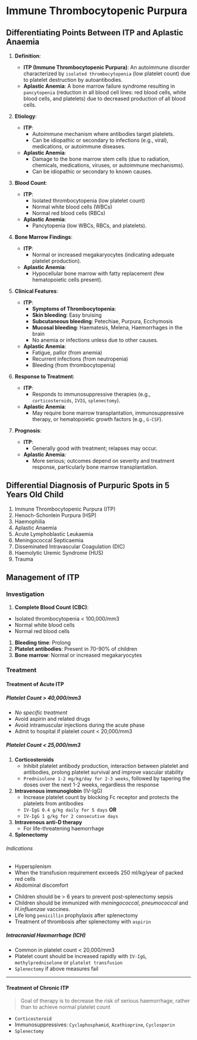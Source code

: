 # Immune Thrombocytopenic Purpura

## Differentiating Points Between ITP and Aplastic Anaemia

1. **Definition**:

   - **ITP (Immune Thrombocytopenic Purpura)**: An autoimmune disorder characterized by `isolated thrombocytopenia` (low platelet count) due to platelet destruction by autoantibodies.
   - **Aplastic Anemia**: A bone marrow failure syndrome resulting in `pancytopenia` (reduction in all blood cell lines: red blood cells, white blood cells, and platelets) due to decreased production of all blood cells.

2. **Etiology**:

   - **ITP**:
     - Autoimmune mechanism where antibodies target platelets.
     - Can be idiopathic or secondary to infections (e.g., viral), medications, or autoimmune diseases.
   - **Aplastic Anemia**:
     - Damage to the bone marrow stem cells (due to radiation, chemicals, medications, viruses, or autoimmune mechanisms).
     - Can be idiopathic or secondary to known causes.

3. **Blood Count**:

   - **ITP**:
     - Isolated thrombocytopenia (low platelet count)
     - Normal white blood cells (WBCs)
     - Normal red blood cells (RBCs)
   - **Aplastic Anemia**:
     - Pancytopenia (low WBCs, RBCs, and platelets).

4. **Bone Marrow Findings**:

   - **ITP**:
     - Normal or increased megakaryocytes (indicating adequate platelet production).
   - **Aplastic Anemia**:
     - Hypocellular bone marrow with fatty replacement (few hematopoietic cells present).

5. **Clinical Features**:

   - **ITP**:
     - **Symptoms of Thrombocytopenia**:
     - **Skin bleeding**: Easy bruising
     - **Subcutaneous bleeding**: Petechiae, Purpura, Ecchymosis
     - **Mucosal bleeding**: Haematesis, Melena, Haemorrhages in the brain
     - No anemia or infections unless due to other causes.
   - **Aplastic Anemia**:
     - Fatigue, pallor (from anemia)
     - Recurrent infections (from neutropenia)
     - Bleeding (from thrombocytopenia)

6. **Response to Treatment**:

   - **ITP**:
     - Responds to immunosuppressive therapies (e.g., `corticosteroids`, `IVIG`, `splenectomy`).
   - **Aplastic Anemia**:
     - May require bone marrow transplantation, immunosuppressive therapy, or hematopoietic growth factors (e.g., `G-CSF`).

7. **Prognosis**:
   - **ITP**:
     - Generally good with treatment; relapses may occur.
   - **Aplastic Anemia**:
     - More serious; outcomes depend on severity and treatment response, particularly bone marrow transplantation.

## Differential Diagnosis of Purpuric Spots in 5 Years Old Child

1. Immune Thrombocytopenic Purpura (ITP)
1. Henoch-Schonlein Purpura (HSP)
1. Haemophilia
1. Aplastic Anaemia
1. Acute Lymphoblastic Leukaemia
1. Meningococcal Septicaemia
1. Disseminated Intravascular Coagulation (DIC)
1. Haemolytic Uremic Syndrome (HUS)
1. Trauma

## Management of ITP

### Investigation

1. **Complete Blood Count (CBC)**:

- Isolated thrombocytopenia < 100,000/mm3
- Normal white blood cells
- Normal red blood cells

1. **Bleeding time**: Prolong
1. **Platelet antibodies**: Present in 70-90% of children
1. **Bone marrow**: Normal or increased megakaryocytes

### Treatment

#### Treatment of Acute ITP

##### Platelet Count > 40,000/mm3

- _No specific treatment_
- Avoid aspirin and related drugs
- Avoid intramuscular injections during the acute phase
- Admit to hospital if platelet count < 20,000/mm3

##### Platelet Count < 25,000/mm3

1. **Corticosteroids**
   - Inhibit platelet antibody production, interaction between platelet and antibodies, prolong platelet survival and improve vascular stability
   - `Prednisolone 1-2 mg/kg/day for 2-3 weeks`, followed by tapering the doses over the next 1-2 weeks, regardless the response
2. **Intravenous immunoglobin** (IV-IgG)
   - Increase platelet count by blocking Fc receptor and protects the platelets from antibodies
   - `IV-IgG 0.4 g/kg daily for 5 days` **OR**
   - `IV-IgG 1 g/kg for 2 consecutive days`
3. **Intravenous anti-D therapy**
   - For life-threatening haemorrhage
4. **Splenectomy**

###### Indications


<Callout emoji="">
  
- Hypersplenism 
- When the transfusion requirement exceeds 250 ml/kg/year of
  packed red cells 
- Abdominal discomfort

</Callout>

- Children should be > 6 years to prevent post-splenectomy sepsis
- Children should be immunized with _meningococcal_, _pneumococcal_ and _H.influenzae_ vaccines.
- Life long `penicillin` prophylaxis after splenectomy
- Treatment of thrombosis after splenectomy with `aspirin`

##### Intracranial Haemorrhage (ICH)

- Common in platelet count < 20,000/mm3
- Platelet count should be increased rapidly with `IV-IgG`, `methylprednisolone` or `platelet transfusion`
- `Splenectomy` if above measures fail

---

#### Treatment of Chronic ITP

> Goal of therapy is to decrease the risk of serious haemorrhage, rather than to achieve normal platelet count

- `Corticosteroid`
- Immunosuppressives: `Cyclophosphamid`, `Azathioprine`, `Cyclosporin`
- `Splenectomy`
